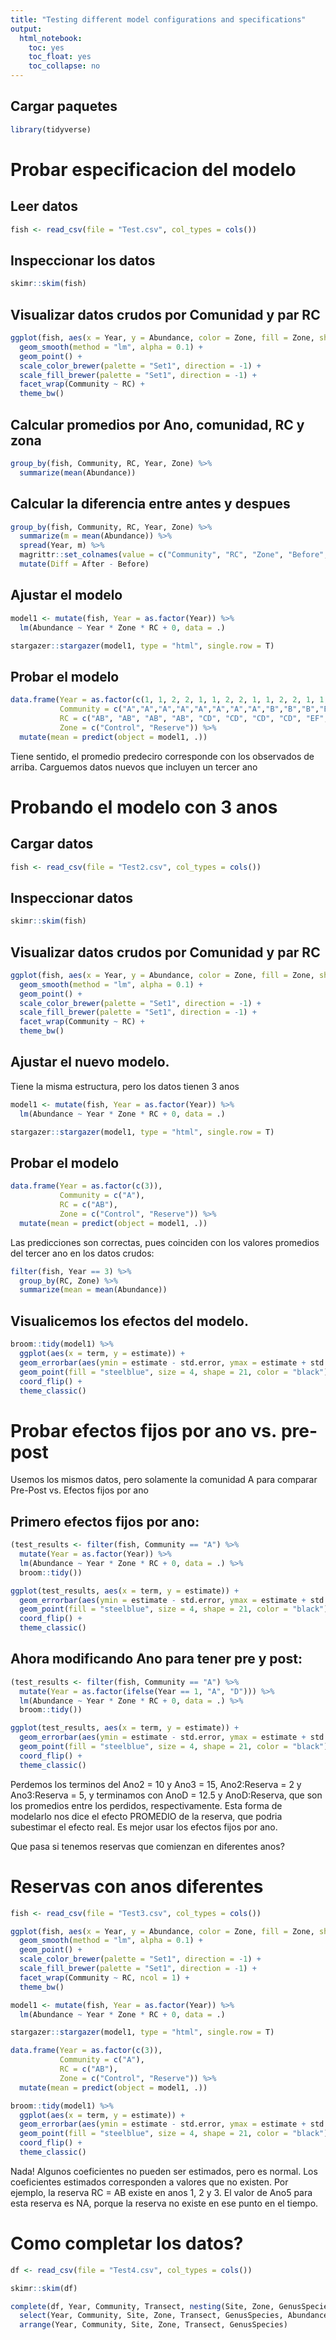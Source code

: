 ```yaml
---
title: "Testing different model configurations and specifications"
output:
  html_notebook:
    toc: yes
    toc_float: yes
    toc_collapse: no
---
```


##  Cargar paquetes

```r
library(tidyverse)
```

# Probar especificacion del modelo

## Leer datos

```r
fish <- read_csv(file = "Test.csv", col_types = cols())
```

## Inspeccionar los datos

```r
skimr::skim(fish)
```

## Visualizar datos crudos por Comunidad y par RC

```r
ggplot(fish, aes(x = Year, y = Abundance, color = Zone, fill = Zone, shape = RC)) +
  geom_smooth(method = "lm", alpha = 0.1) +
  geom_point() +
  scale_color_brewer(palette = "Set1", direction = -1) +
  scale_fill_brewer(palette = "Set1", direction = -1) +
  facet_wrap(Community ~ RC) +
  theme_bw()
```

## Calcular promedios por Ano, comunidad, RC y zona

```r
group_by(fish, Community, RC, Year, Zone) %>% 
  summarize(mean(Abundance))
```

## Calcular la diferencia entre antes y despues

```r
group_by(fish, Community, RC, Year, Zone) %>% 
  summarize(m = mean(Abundance)) %>% 
  spread(Year, m) %>% 
  magrittr::set_colnames(value = c("Community", "RC", "Zone", "Before", "After")) %>% 
  mutate(Diff = After - Before)
```

## Ajustar el modelo

```r
model1 <- mutate(fish, Year = as.factor(Year)) %>% 
  lm(Abundance ~ Year * Zone * RC + 0, data = .)

stargazer::stargazer(model1, type = "html", single.row = T)
```

## Probar el modelo

```r
data.frame(Year = as.factor(c(1, 1, 2, 2, 1, 1, 2, 2, 1, 1, 2, 2, 1, 1, 2, 2)),
           Community = c("A","A","A","A","A","A","A","A","B","B","B","B","B","B","B","B"),
           RC = c("AB", "AB", "AB", "AB", "CD", "CD", "CD", "CD", "EF", "EF", "EF", "EF", "GH", "GH", "GH", "GH"),
           Zone = c("Control", "Reserve")) %>% 
  mutate(mean = predict(object = model1, .))
```

Tiene sentido, el promedio predeciro corresponde con los observados de arriba. Carguemos datos nuevos que incluyen un tercer ano

# Probando el modelo con 3 anos

## Cargar datos

```r
fish <- read_csv(file = "Test2.csv", col_types = cols())
```

## Inspeccionar datos

```r
skimr::skim(fish)
```

## Visualizar datos crudos por Comunidad y par RC

```r
ggplot(fish, aes(x = Year, y = Abundance, color = Zone, fill = Zone, shape = RC)) +
  geom_smooth(method = "lm", alpha = 0.1) +
  geom_point() +
  scale_color_brewer(palette = "Set1", direction = -1) +
  scale_fill_brewer(palette = "Set1", direction = -1) +
  facet_wrap(Community ~ RC) +
  theme_bw()
```

## Ajustar el nuevo modelo.

Tiene la misma estructura, pero los datos tienen 3 anos

```r
model1 <- mutate(fish, Year = as.factor(Year)) %>% 
  lm(Abundance ~ Year * Zone * RC + 0, data = .)

stargazer::stargazer(model1, type = "html", single.row = T)
```

## Probar el modelo

```r
data.frame(Year = as.factor(c(3)),
           Community = c("A"),
           RC = c("AB"),
           Zone = c("Control", "Reserve")) %>% 
  mutate(mean = predict(object = model1, .))
```

Las predicciones son correctas, pues coinciden con los valores promedios del tercer ano en los datos crudos:

```r
filter(fish, Year == 3) %>% 
  group_by(RC, Zone) %>% 
  summarize(mean = mean(Abundance))
```

## Visualicemos los efectos del modelo.

```r
broom::tidy(model1) %>% 
  ggplot(aes(x = term, y = estimate)) +
  geom_errorbar(aes(ymin = estimate - std.error, ymax = estimate + std.error), width = 0, color = "red", size = 1) +
  geom_point(fill = "steelblue", size = 4, shape = 21, color = "black") +
  coord_flip() +
  theme_classic()
```

# Probar efectos fijos por ano vs. pre-post

Usemos los mismos datos, pero solamente la comunidad A para comparar Pre-Post vs. Efectos fijos por ano

## Primero efectos fijos por ano:

```r
(test_results <- filter(fish, Community == "A") %>% 
  mutate(Year = as.factor(Year)) %>% 
  lm(Abundance ~ Year * Zone * RC + 0, data = .) %>% 
  broom::tidy())

ggplot(test_results, aes(x = term, y = estimate)) +
  geom_errorbar(aes(ymin = estimate - std.error, ymax = estimate + std.error), width = 0, color = "red", size = 1) +
  geom_point(fill = "steelblue", size = 4, shape = 21, color = "black") +
  coord_flip() +
  theme_classic()
```

## Ahora modificando Ano para tener pre y post:

```r
(test_results <- filter(fish, Community == "A") %>% 
  mutate(Year = as.factor(ifelse(Year == 1, "A", "D"))) %>% 
  lm(Abundance ~ Year * Zone * RC + 0, data = .) %>% 
  broom::tidy())

ggplot(test_results, aes(x = term, y = estimate)) +
  geom_errorbar(aes(ymin = estimate - std.error, ymax = estimate + std.error), width = 0, color = "red", size = 1) +
  geom_point(fill = "steelblue", size = 4, shape = 21, color = "black") +
  coord_flip() +
  theme_classic()
```

Perdemos los terminos del Ano2 = 10 y Ano3 = 15, Ano2:Reserva = 2 y Ano3:Reserva = 5, y terminamos con AnoD = 12.5 y AnoD:Reserva, que son los promedios entre los perdidos, respectivamente. Esta forma de modelarlo nos dice el efecto PROMEDIO de la reserva, que podria subestimar el efecto real. Es mejor usar los efectos fijos por ano.

Que pasa si tenemos reservas que comienzan en diferentes anos?

# Reservas con anos diferentes

```r
fish <- read_csv(file = "Test3.csv", col_types = cols())
```

```r
ggplot(fish, aes(x = Year, y = Abundance, color = Zone, fill = Zone, shape = RC)) +
  geom_smooth(method = "lm", alpha = 0.1) +
  geom_point() +
  scale_color_brewer(palette = "Set1", direction = -1) +
  scale_fill_brewer(palette = "Set1", direction = -1) +
  facet_wrap(Community ~ RC, ncol = 1) +
  theme_bw()
```

```r
model1 <- mutate(fish, Year = as.factor(Year)) %>% 
  lm(Abundance ~ Year * Zone * RC + 0, data = .)

stargazer::stargazer(model1, type = "html", single.row = T)
```

```r
data.frame(Year = as.factor(c(3)),
           Community = c("A"),
           RC = c("AB"),
           Zone = c("Control", "Reserve")) %>% 
  mutate(mean = predict(object = model1, .))
```

```r
broom::tidy(model1) %>% 
  ggplot(aes(x = term, y = estimate)) +
  geom_errorbar(aes(ymin = estimate - std.error, ymax = estimate + std.error), width = 0, color = "red", size = 1) +
  geom_point(fill = "steelblue", size = 4, shape = 21, color = "black") +
  coord_flip() +
  theme_classic()
```

Nada! Algunos coeficientes no pueden ser estimados, pero es normal. Los coeficientes estimados corresponden a valores que no existen. Por ejemplo, la reserva RC = AB existe en anos 1, 2 y 3. El valor de Ano5 para esta reserva es NA, porque la reserva no existe en ese punto en el tiempo.

# Como completar los datos?

```r
df <- read_csv(file = "Test4.csv", col_types = cols())
```


```r
skimr::skim(df)
```

```r

complete(df, Year, Community, Transect, nesting(Site, Zone, GenusSpecies), fill = list(Abundance = 0)) %>% 
  select(Year, Community, Site, Zone, Transect, GenusSpecies, Abundance) %>% 
  arrange(Year, Community, Site, Zone, Transect, GenusSpecies)

```

